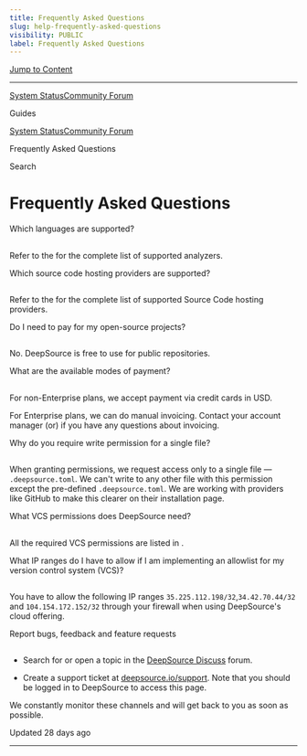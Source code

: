 ```yaml
---
title: Frequently Asked Questions
slug: help-frequently-asked-questions
visibility: PUBLIC
label: Frequently Asked Questions
---
```

[Jump to Content](#content)

* * *

[System Status](https://deepsourcestatus.com/)[Community Forum](https://discuss.deepsource.com/)

Guides

[System Status](https://deepsourcestatus.com/)[Community Forum](https://discuss.deepsource.com/)

Frequently Asked Questions

Search

Frequently Asked Questions
==========================

Which languages are supported?

[](#which-languages-are-supported)
--------------------------------------------------------------------

Refer to the for the complete list of supported analyzers.

Which source code hosting providers are supported?

[](#which-source-code-hosting-providers-are-supported)
------------------------------------------------------------------------------------------------------------

Refer to the for the complete list of supported Source Code hosting providers.

Do I need to pay for my open-source projects?

[](#do-i-need-to-pay-for-my-open-source-projects)
--------------------------------------------------------------------------------------------------

No. DeepSource is free to use for public repositories.

What are the available modes of payment?

[](#what-are-the-available-modes-of-payment)
----------------------------------------------------------------------------------------

For non-Enterprise plans, we accept payment via credit cards in USD.

For Enterprise plans, we can do manual invoicing. Contact your account manager (or) if you have any questions about invoicing.

Why do you require write permission for a single file?

[](#why-do-you-require-write-permission-for-a-single-file)
--------------------------------------------------------------------------------------------------------------------

When granting permissions, we request access only to a single file — `.deepsource.toml`. We can't write to any other file with this permission except the pre-defined `.deepsource.toml`. We are working with providers like GitHub to make this clearer on their installation page.

What VCS permissions does DeepSource need?

[](#what-vcs-permissions-does-deepsource-need)
--------------------------------------------------------------------------------------------

All the required VCS permissions are listed in .

What IP ranges do I have to allow if I am implementing an allowlist for my version control system (VCS)?

[](#what-ip-ranges-do-i-have-to-allow-if-i-am-implementing-an-allowlist-for-my-version-control-system-vcs)
----------------------------------------------------------------------------------------------------------------------------------------------------------------------------------------------------------------------

You have to allow the following IP ranges `35.225.112.198/32`,`34.42.70.44/32` and `104.154.172.152/32` through your firewall when using DeepSource's cloud offering.

Report bugs, feedback and feature requests

[](#report-bugs-feedback-and-feature-requests)
--------------------------------------------------------------------------------------------

*   Search for or open a topic in the [DeepSource Discuss](https://discuss.deepsource.io) forum.
    
*   Create a support ticket at [deepsource.io/support](https://deepsource.io/support). Note that you should be logged in to DeepSource to access this page.
    

We constantly monitor these channels and will get back to you as soon as possible.

Updated 28 days ago

* * *
